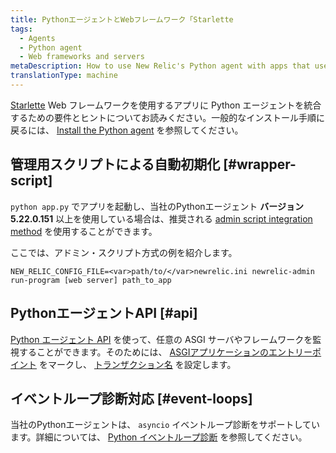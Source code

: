 ```yaml
---
title: PythonエージェントとWebフレームワーク「Starlette
tags:
  - Agents
  - Python agent
  - Web frameworks and servers
metaDescription: How to use New Relic's Python agent with apps that use the Starlette.io web framework.
translationType: machine
---
```


[Starlette](https://www.starlette.io/) Web フレームワークを使用するアプリに Python エージェントを統合するための要件とヒントについてお読みください。一般的なインストール手順に戻るには、 [Install the Python agent](/docs/agents/python-agent/installation-configuration/python-agent-installation) を参照してください。

## 管理用スクリプトによる自動初期化 [#wrapper-script]

`python app.py` でアプリを起動し、当社のPythonエージェント **バージョン5.22.0.151** 以上を使用している場合は、推奨される [admin script integration method](/docs/agents/python-agent/installation-configuration/python-agent-installation#integration) を使用することができます。

ここでは、アドミン・スクリプト方式の例を紹介します。

```
NEW_RELIC_CONFIG_FILE=<var>path/to/</var>newrelic.ini newrelic-admin run-program [web server] path_to_app
```

## PythonエージェントAPI [#api]

[Python エージェント API](/docs/agents/python-agent/python-agent-api) を使って、任意の ASGI サーバやフレームワークを監視することができます。そのためには、 [ASGIアプリケーションのエントリーポイント](/docs/agents/python-agent/python-agent-api/asgiapplication-python-agent-api) をマークし、 [トランザクション名](/docs/agents/python-agent/python-agent-api/settransactionname-python-agent-api) を設定します。

## イベントループ診断対応 [#event-loops]

当社のPythonエージェントは、 `asyncio` イベントループ診断をサポートしています。詳細については、 [Python イベントループ診断](/docs/agents/python-agent/supported-features/python-event-loop-diagnostics) を参照してください。